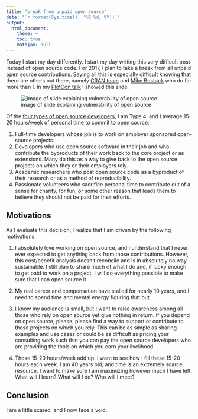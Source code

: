 ```yaml
---
title: "break from unpaid open source"
date: "`r format(Sys.time(), '%B %d, %Y')`"
output:
  html_document:
    theme: ~
    toc: true
    mathjax: null
---
```


Today I start my day differently.  I start my day writing this very difficult post instead of open source code.  For 2017, I plan to take a break from all unpaid open source contributions.  Saying all this is especially difficult knowing that there are others out there, namely [CRAN team](http://r-pkgs.had.co.nz/release.html#release-check) and [Mike Bostock](https://bost.ocks.org/mike/) who do far more than I.  In my [PlotCon talk](https://youtu.be/1h8uQi6Du14) I showed this slide.


![image of slide explaining vulnerability of open source](https://timelyportfolio.github.com/buildingwidgets/2016-12-09_post_break/plotcon_slide.png)

Of the [four types of open source developers](http://www.buildingwidgets.com/blog/2016/2/28/who-makes-the-open-source-you-use), I am Type 4, and I average 15-20 hours/week of personal time to commit to open source.

1. Full-time developers whose job is to work on employer sponsored open-source projects.
1. Developers who use open source software in their job and who contribute the byproducts of their work back to the core project or as extensions. Many do this as a way to give back to the open source projects on which they or their employers rely.
1. Academic researchers who post open source code as a byproduct of their research or as a method of reproducibility.
1. Passionate volunteers who sacrifice personal time to contribute out of a sense for charity, for fun, or some other reason that leads them to believe they should not be paid for their efforts.

## Motivations

As I evaluate this decision, I realize that I am driven by the following motivations.

1.  I absolutely love working on open source, and I understand that I never ever expected to get anything back from those contributions.  However, this cost/benefit analysis doesn't reconcile and is in absolutely no way sustainable.  I still plan to share much of what I do and, if lucky enough to get paid to work on a project, I will do everything possible to make sure that I can open source it.

2.  My real career and compensation have stalled for nearly 10 years, and I need to spend time and mental energy figuring that out.

3.  I know my audience is small, but I want to raise awareness among all those who rely on open source yet give nothing in return.  If you depend on open source, please, please find a way to support or contribute to those projects on which you rely.  This can be as simple as sharing examples and use cases or could be as difficult as pricing your consulting work such that you can pay the open source developers who are providing the tools on which you earn your livelihood.

4.  Those 15-20 hours/week add up.  I want to see how I fill these 15-20 hours each week.  I am 40 years old, and time is an extremely scarce resource.  I want to make sure I am maximizing however much I have left.
What will I learn?  What will I do?  Who will I meet?

## Conclusion

I am a little scared, and I now face a void.
